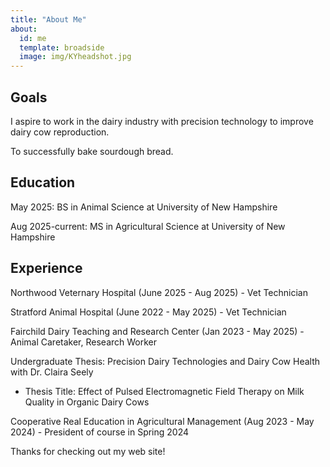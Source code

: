 ```yaml
---
title: "About Me"
about:
  id: me
  template: broadside
  image: img/KYheadshot.jpg
---
```


:::{#me}

## Goals
I aspire to work in the dairy industry with precision technology to improve dairy cow reproduction.

To successfully bake sourdough bread.

## Education
May 2025: BS in Animal Science at University of New Hampshire

Aug 2025-current: MS in Agricultural Science at University of New Hampshire

## Experience
Northwood Veternary Hospital (June 2025 - Aug 2025)
  - Vet Technician
  
Stratford Animal Hospital (June 2022 - May 2025)
  - Vet Technician
  
Fairchild Dairy Teaching and Research Center (Jan 2023 - May 2025)
  - Animal Caretaker, Research Worker
  
Undergraduate Thesis: Precision Dairy Technologies and Dairy Cow Health with Dr. Claira Seely

- Thesis Title: Effect of Pulsed Electromagnetic Field Therapy on Milk Quality in Organic Dairy Cows
  
Cooperative Real Education in Agricultural Management (Aug 2023 - May 2024)
  - President of course in Spring 2024
  
:::

Thanks for checking out my web site!
